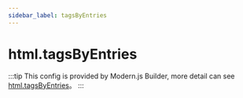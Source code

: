 ```yaml
---
sidebar_label: tagsByEntries
---
```


# html.tagsByEntries

:::tip
This config is provided by Modern.js Builder, more detail can see [html.tagsByEntries](https://modernjs.dev/builder/en/api/config-html.html#htmltagsbyentries)。
:::


<Main />
